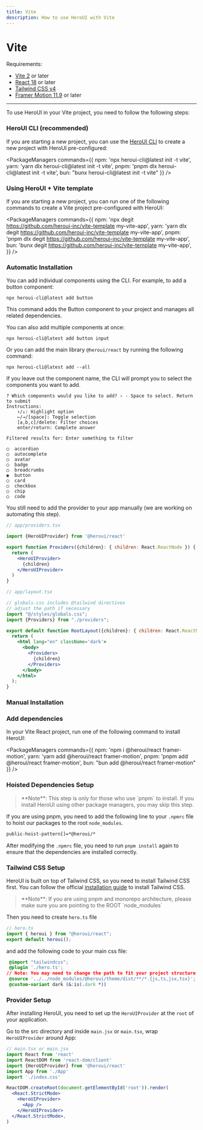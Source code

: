```yaml
---
title: Vite
description: How to use HeroUI with Vite
---
```


# Vite

Requirements:

- [Vite 2](https://vitejs.dev/) or later
- [React 18](https://reactjs.org/) or later
- [Tailwind CSS v4](https://tailwindcss.com/docs/installation/using-vite)
- [Framer Motion 11.9](https://www.framer.com/motion/) or later

------

<CarbonAd/>

To use HeroUI in your Vite project, you need to follow the following steps:

### HeroUI CLI (recommended)

If you are starting a new project, you can use the [HeroUI CLI](/docs/guide/cli) to create a new project with HeroUI pre-configured:

<PackageManagers
  commands={{
    npm: 'npx heroui-cli@latest init -t vite',
    yarn: 'yarn dlx heroui-cli@latest init -t vite',
    pnpm: 'pnpm dlx heroui-cli@latest init -t vite',
    bun: "bunx heroui-cli@latest init -t vite"
  }}
/>

### Using HeroUI + Vite template

If you are starting a new project, you can run one of the following commands to create a Vite project pre-configured with HeroUI:

<PackageManagers
  commands={{
    npm: 'npx degit https://github.com/heroui-inc/vite-template my-vite-app',
    yarn: 'yarn dlx degit https://github.com/heroui-inc/vite-template my-vite-app',
    pnpm: 'pnpm dlx degit https://github.com/heroui-inc/vite-template my-vite-app',
    bun: 'bunx degit https://github.com/heroui-inc/vite-template my-vite-app',
  }}
/>

### Automatic Installation

You can add individual components using the CLI. For example, to add a button component:

```codeBlock bash
npx heroui-cli@latest add button
```

This command adds the Button component to your project and manages all related dependencies.

You can also add multiple components at once:

```codeBlock bash
npx heroui-cli@latest add button input
```

Or you can add the main library `@heroui/react` by running the following command:

```codeBlock bash
npx heroui-cli@latest add --all
```

If you leave out the component name, the CLI will prompt you to select the components you want to add.

```codeBlock bash
? Which components would you like to add? › - Space to select. Return to submit
Instructions:
    ↑/↓: Highlight option
    ←/→/[space]: Toggle selection
    [a,b,c]/delete: Filter choices
    enter/return: Complete answer

Filtered results for: Enter something to filter

◯  accordion
◯  autocomplete
◯  avatar
◯  badge
◯  breadcrumbs
◉  button
◯  card
◯  checkbox
◯  chip
◯  code
```

You still need to add the provider to your app manually (we are working on automating this step).

```jsx {3,7,9}
// app/providers.tsx

import {HeroUIProvider} from '@heroui/react'

export function Providers({children}: { children: React.ReactNode }) {
  return (
    <HeroUIProvider>
      {children}
    </HeroUIProvider>
  )
}
```

<Spacer y={4} />

```jsx {6,10,12,14}
// app/layout.tsx

// globals.css includes @tailwind directives
// adjust the path if necessary
import "@/styles/globals.css";
import {Providers} from "./providers";

export default function RootLayout({children}: { children: React.ReactNode }) {
  return (
    <html lang="en" className='dark'>
      <body>
        <Providers>
          {children}
        </Providers>
      </body>
    </html>
  );
}
```

### Manual Installation

<Steps>

### Add dependencies

In your Vite React project, run one of the following command to install HeroUI:

<PackageManagers
  commands={{
    npm: 'npm i @heroui/react framer-motion',
    yarn: 'yarn add @heroui/react framer-motion',
    pnpm: 'pnpm add @heroui/react framer-motion',
    bun: "bun add @heroui/react framer-motion"
  }}
/>

### Hoisted Dependencies Setup

<Blockquote color="primary">
**Note**: This step is only for those who use `pnpm` to install. If you install HeroUI using other package managers, you may skip this step.
</Blockquote>

If you are using pnpm, you need to add the following line to your `.npmrc` file to hoist our packages to the root `node_modules`.

```bash
public-hoist-pattern[]=*@heroui/*
```

After modifying the `.npmrc` file, you need to run `pnpm install` again to ensure that the dependencies are installed correctly.

### Tailwind CSS Setup

HeroUI is built on top of Tailwind CSS, so you need to install Tailwind CSS first. You can follow the official
[installation guide](https://tailwindcss.com/docs/installation/using-vite) to install Tailwind CSS.

<Blockquote color="primary">
**Note**: If you are using pnpm and monorepo architecture, please make sure you are pointing to the ROOT `node_modules`
</Blockquote>

Then you need to create `hero.ts` file

```ts
// hero.ts
import { heroui } from "@heroui/react";
export default heroui();
```

and add  the following code to your main css file:

```css
 @import "tailwindcss";
 @plugin './hero.ts';
// Note: You may need to change the path to fit your project structure
 @source '../../node_modules/@heroui/theme/dist/**/*.{js,ts,jsx,tsx}';
 @custom-variant dark (&:is(.dark *))
```

### Provider Setup

After installing HeroUI, you need to set up the `HeroUIProvider` at the `root` of your application.

Go to the src directory and inside `main.jsx` or `main.tsx`, wrap `HeroUIProvider` around App:

```jsx {4,10,12}
// main.tsx or main.jsx
import React from 'react'
import ReactDOM from 'react-dom/client'
import {HeroUIProvider} from '@heroui/react'
import App from './App'
import './index.css'

ReactDOM.createRoot(document.getElementById('root')).render(
  <React.StrictMode>
    <HeroUIProvider>
      <App />
    </HeroUIProvider>
  </React.StrictMode>,
)
```

</Steps>